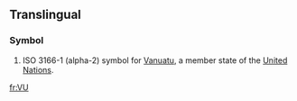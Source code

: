 {{also|vu|vú|vü|vũ|vụ|.vu}}
==Translingual==

===Symbol===
{{infl|mul|symbol}}
# ISO 3166-1 (alpha-2) symbol for [[Vanuatu]], a member state of the [[United Nations]].

[[fr:VU]]